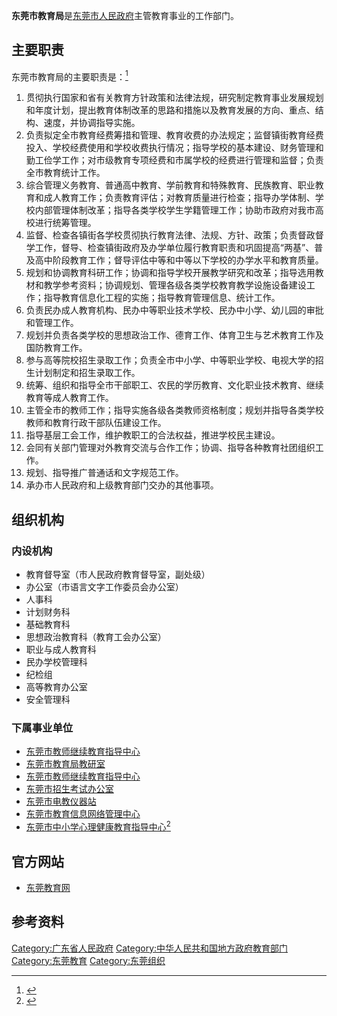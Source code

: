 {{Orphan|time=2016-12-20T14:26:42+00:00}}

{{Infobox PRCG
|机构名称=东莞市教育局
|职位1=主任
|人员1=杨靖波
|职能=教育
|地址1=[[广东省|广东省]][[东莞市|东莞市]]南城三元路8号东莞报业大厦9楼
|邮编1=523000
|官网=[http://www.dgjy.net http://www.dgjy.net]
}}

'''东莞市教育局'''是[[东莞市|东莞市]][[人民政府|人民政府]]主管教育事业的工作部门。

== 主要职责 ==
东莞市教育局的主要职责是：<ref name="dgedu">{{cite web| url=http://www.dgjy.net/web/guest/functions| title=东莞市教育局职能，东莞教育网| accessdate=2011-12-16| deadurl=yes| archiveurl=https://web.archive.org/web/20111220210826/http://www.dgjy.net/web/guest/functions| archivedate=2011-12-20}}</ref>
# 贯彻执行国家和省有关教育方针政策和法律法规，研究制定教育事业发展规划和年度计划，提出教育体制改革的思路和措施以及教育发展的方向、重点、结构、速度，并协调指导实施。
# 负责拟定全市教育经费筹措和管理、教育收费的办法规定；监督镇街教育经费投入、学校经费使用和学校收费执行情况；指导学校的基本建设、财务管理和勤工俭学工作；对市级教育专项经费和市属学校的经费进行管理和监督；负责全市教育统计工作。
# 综合管理义务教育、普通高中教育、学前教育和特殊教育、民族教育、职业教育和成人教育工作；负责教育评估；对教育质量进行检查；指导办学体制、学校内部管理体制改革；指导各类学校学生学籍管理工作；协助市政府对我市高校进行统筹管理。
# 监督、检查各镇街各学校贯彻执行教育法律、法规、方针、政策；负责督政督学工作，督导、检查镇街政府及办学单位履行教育职责和巩固提高“两基”、普及高中阶段教育工作；督导评估中等和中等以下学校的办学水平和教育质量。
# 规划和协调教育科研工作；协调和指导学校开展教学研究和改革；指导选用教材和教学参考资料；协调规划、管理各级各类学校教育教学设施设备建设工作；指导教育信息化工程的实施；指导教育管理信息、统计工作。
# 负责民办成人教育机构、民办中等职业技术学校、民办中小学、幼儿园的审批和管理工作。
# 规划并负责各类学校的思想政治工作、德育工作、体育卫生与艺术教育工作及国防教育工作。
# 参与高等院校招生录取工作；负责全市中小学、中等职业学校、电视大学的招生计划制定和招生录取工作。
# 统筹、组织和指导全市干部职工、农民的学历教育、文化职业技术教育、继续教育等成人教育工作。
# 主管全市的教师工作；指导实施各级各类教师资格制度；规划并指导各类学校教师和教育行政干部队伍建设工作。
# 指导基层工会工作，维护教职工的合法权益，推进学校民主建设。
# 会同有关部门管理对外教育交流与合作工作；协调、指导各种教育社团组织工作。
# 规划、指导推广普通话和文字规范工作。
# 承办市人民政府和上级教育部门交办的其他事项。

== 组织机构 ==
=== 内设机构 ===
* 教育督导室（市人民政府教育督导室，副处级）
* 办公室（市语言文字工作委员会办公室）
* 人事科
* 计划财务科
* 基础教育科
* 思想政治教育科（教育工会办公室）
* 职业与成人教育科
* 民办学校管理科
* 纪检组
* 高等教育办公室
* 安全管理科

=== 下属事业单位 ===
* [[东莞市教师继续教育指导中心|东莞市教师继续教育指导中心]]
* [[东莞市教育局教研室|东莞市教育局教研室]]
* [[东莞市教师继续教育指导中心|东莞市教师继续教育指导中心]]
* [[东莞市招生考试办公室|东莞市招生考试办公室]]
* [[东莞市电教仪器站|东莞市电教仪器站]]
* [[东莞市教育信息网络管理中心|东莞市教育信息网络管理中心]]
* [[东莞市中小学心理健康教育指导中心|东莞市中小学心理健康教育指导中心]]<ref name="dgpdc">{{cite web| url=http://www.dgjy.net/web/guest/pub/dept/view1?p_p_id=NEWS_SEARCH_INSTANCE_ryUf&p_p_lifecycle=0&p_p_state=normal&p_p_mode=view&p_p_col_id=column-2&p_p_col_count=1&entryId=20399&columnId=234&method=entry| title=关于进一步加强东莞市中小学心理健康教育指导中心建设工作的通知，东莞教育网| accessdate=2011-12-16}}{{dead link|date=2017年11月 |bot=InternetArchiveBot |fix-attempted=yes }}</ref>

== 官方网站 ==
* [https://web.archive.org/web/20111219210754/http://www.dgjy.net/ 东莞教育网]

== 参考资料 ==
{{Reflist}}

[[Category:广东省人民政府|Category:广东省人民政府]]
[[Category:中华人民共和国地方政府教育部门|Category:中华人民共和国地方政府教育部门]]
[[Category:东莞教育|Category:东莞教育]]
[[Category:东莞组织|Category:东莞组织]]